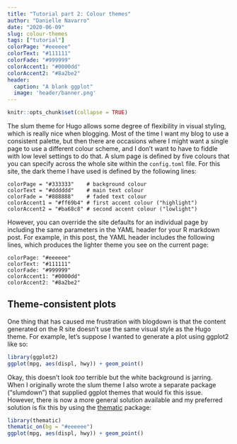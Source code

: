 ```yaml
---
title: "Tutorial part 2: Colour themes"
author: "Danielle Navarro"
date: "2020-06-09"
slug: colour-themes
tags: ["tutorial"]
colorPage: "#eeeeee"
colorText: "#111111"
colorFade: "#999999"
colorAccent1: "#0000dd"
colorAccent2: "#8a2be2"
header:
  caption: "A blank ggplot"
  image: 'header/banner.png'
---
```


```r
knitr::opts_chunk$set(collapse = TRUE)
```


The slum theme for Hugo allows some degree of flexibility in visual styling, which is really nice when blogging. Most of the time I want my blog to use a consistent palette, but then there are occasions where I might want a single page to use a different colour scheme, and I don't want to have to fiddle with low level settings to do that. A slum page is defined by five colours that you can specify across the whole site within the `config.toml` file. For this site, the dark theme I have used is defined by the following lines:

```
colorPage = "#333333"    # background colour
colorText = "#dddddd"    # main text colour
colorFade = "#888888"    # faded text colour
colorAccent1 = "#ff69b4" # first accent colour ("highlight")
colorAccent2 = "#ba68c8" # second accent colour ("lowlight")
```

However, you can override the site defaults for an individual page by including the same parameters in the YAML header for your R markdown post. For example, in this post, the YAML header includes the following lines, which produces the lighter theme you see on the current page:

```
colorPage: "#eeeeee"
colorText: "#111111"
colorFade: "#999999"
colorAccent1: "#0000dd"
colorAccent2: "#8a2be2"
```

## Theme-consistent plots

One thing that has caused me frustration with blogdown is that the content generated on the R site doesn't use the same visual style as the Hugo theme. For example, let's suppose I wanted to generate a plot using ggplot2 like so:

```r
library(ggplot2)
ggplot(mpg, aes(displ, hwy)) + geom_point() 
```

Okay, this doesn't look *too* terrible but the white background is jarring. When I originally wrote the slum theme I also wrote a separate package ("slumdown") that supplied ggplot themes that would fix this issue. However, there is now a more general solution available and my preferred solution is fix this by using the [thematic](https://github.com/rstudio/thematic/) package:

```r
library(thematic)
thematic_on(bg = "#eeeeee")
ggplot(mpg, aes(displ, hwy)) + geom_point() 
```

